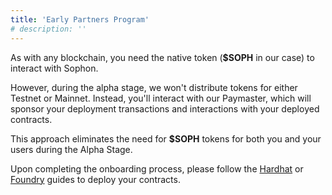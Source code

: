 ```yaml
---
title: 'Early Partners Program'
# description: ''
---
```


As with any blockchain, you need the native token (**$SOPH** in our case) to interact with Sophon.

However, during the alpha stage, we won't distribute tokens for either Testnet or Mainnet. Instead, you'll interact with our Paymaster, which will sponsor your deployment transactions and interactions with your deployed contracts.

This approach eliminates the need for **$SOPH** tokens for both you and your users during the Alpha Stage.

<Tip>Upon completing the onboarding process, please follow the [Hardhat](/build/interact/hardhat) or [Foundry](/build/interact/foundry) guides to deploy your contracts.</Tip>
